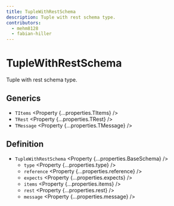 ```yaml
---
title: TupleWithRestSchema
description: Tuple with rest schema type.
contributors:
  - mehm8128
  - fabian-hiller
---
```



# TupleWithRestSchema

Tuple with rest schema type.

## Generics

- `TItems` <Property {...properties.TItems} />
- `TRest` <Property {...properties.TRest} />
- `TMessage` <Property {...properties.TMessage} />

## Definition

- `TupleWithRestSchema` <Property {...properties.BaseSchema} />
  - `type` <Property {...properties.type} />
  - `reference` <Property {...properties.reference} />
  - `expects` <Property {...properties.expects} />
  - `items` <Property {...properties.items} />
  - `rest` <Property {...properties.rest} />
  - `message` <Property {...properties.message} />

